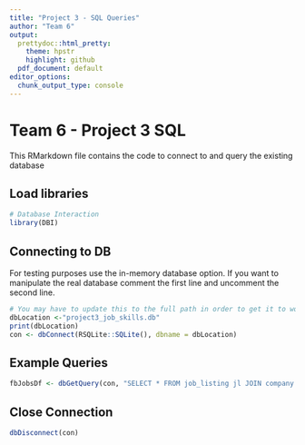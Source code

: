 ```yaml
---
title: "Project 3 - SQL Queries"
author: "Team 6"
output:
  prettydoc::html_pretty:
    theme: hpstr
    highlight: github
  pdf_document: default
editor_options: 
  chunk_output_type: console
---
```


# Team 6 - Project 3 SQL

This RMarkdown file contains the code to connect to and query the existing database

## Load libraries
```r
# Database Interaction
library(DBI)
```


## Connecting to DB

For testing purposes use the in-memory database option. If you want to manipulate the real database comment the first line and uncomment the second line.
```r
# You may have to update this to the full path in order to get it to work
dbLocation <-"project3_job_skills.db"
print(dbLocation)
con <- dbConnect(RSQLite::SQLite(), dbname = dbLocation)
```

## Example Queries

```r
fbJobsDf <- dbGetQuery(con, "SELECT * FROM job_listing jl JOIN company c on c.id = jl.company_id JOIN job_listing_skill jls on jls.job_listing_id = jl.id where c.company_name = 'Facebook'")
```



## Close Connection
```r
dbDisconnect(con)
```

